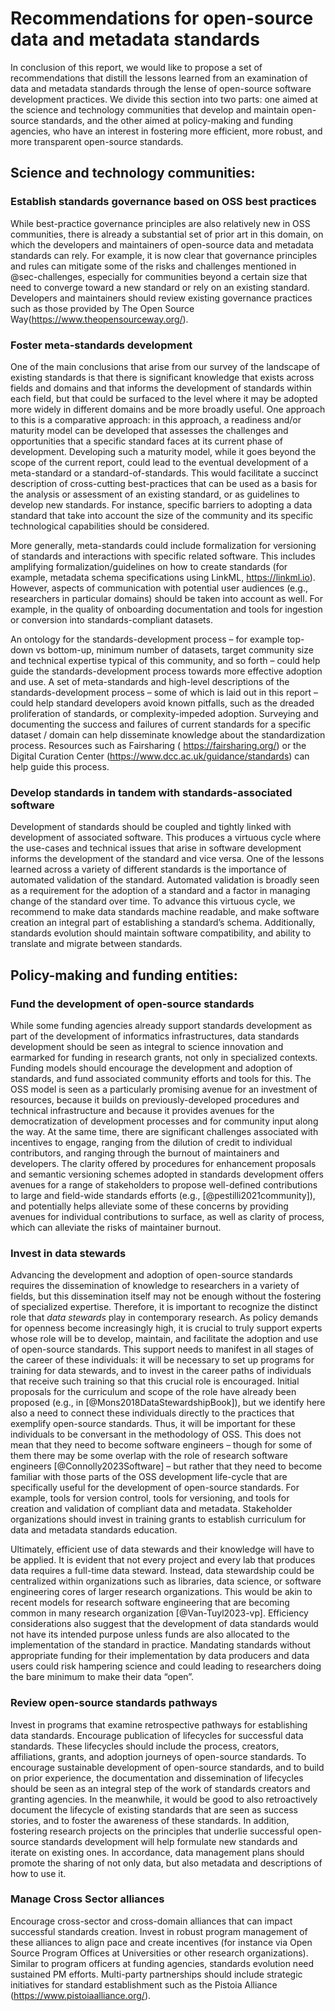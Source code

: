 
# Recommendations for open-source data and metadata standards {#sec-recommendations}

In conclusion of this report, we would like to propose a set of recommendations
that distill the lessons learned from an examination of data and metadata
standards through the lense of open-source software development practices. We
divide this section into two parts: one aimed at the science and technology
communities that develop and maintain open-source standards, and the other
aimed at policy-making and funding agencies, who have an interest in fostering
more efficient, more robust, and more transparent open-source standards.

## Science and technology communities:

### Establish standards governance based on OSS best practices

While best-practice governance principles are also relatively new in OSS
communities, there is already a substantial set of prior art in this domain, on
which the developers and maintainers of open-source data and metadata standards
can rely. For example, it is now clear that governance principles and rules can
mitigate some of the risks and challenges mentioned in @sec-challenges,
especially for communities beyond a certain size that need to converge toward a
new standard or rely on an existing standard. Developers and maintainers should
review existing governance practices such as those provided by The Open Source Way([https://www.theopensourceway.org/](https://www.theopensourceway.org/the_open_source_way-guidebook-2.0.html#_project_and_community_governance)).


### Foster meta-standards development

One of the main conclusions that arise from our survey of the landscape of
existing standards is that there is significant knowledge that exists across
fields and domains and that informs the development of standards within each
field, but that could be surfaced to the level where it may be adopted more
widely in different domains and be more broadly useful. One approach to this is
a comparative approach: in this approach, a readiness and/or maturity model can
be developed that assesses the challenges and opportunities that a specific
standard faces at its current phase of development. Developing such a maturity
model, while it goes beyond the scope of the current report, could lead to the
eventual development of a meta-standard or a standard-of-standards. This would
facilitate a succinct description of cross-cutting best-practices that can be
used as a basis for the analysis or assessment of an existing standard, or as
guidelines to develop new standards. For instance, specific barriers to
adopting a data standard that take into account the size of the community and
its specific technological capabilities should be considered.

More generally, meta-standards could include formalization for versioning of
standards and interactions with specific related software. This includes
amplifying formalization/guidelines on how to create standards (for example,
metadata schema specifications using LinkML, [https://linkml.io](https://linkml.io)). However,
aspects of communication with potential user audiences (e.g., researchers in
particular domains) should be taken into account as well. For example, in the
quality of onboarding documentation and tools for ingestion or conversion into
standards-compliant datasets.

An ontology for the standards-development process -- for example top-down vs
bottom-up, minimum number of datasets, target community size and technical
expertise typical of this community, and so forth -- could help guide the
standards-development process towards more effective adoption and use. A set of
meta-standards and high-level descriptions of the standards-development process
-- some of which is laid out in this report -- could help standard developers
avoid known pitfalls, such as the dreaded proliferation of standards, or
complexity-impeded adoption. Surveying and documenting the success and failures
of current standards for a specific dataset / domain can help disseminate
knowledge about the standardization process. Resources such as Fairsharing (
[https://fairsharing.org/](https://fairsharing.org/)) or the Digital Curation Center ([https://www.dcc.ac.uk/guidance/standards](https://www.dcc.ac.uk/guidance/standards)) can help guide this process.

### Develop standards in tandem with standards-associated software

Development of standards should be coupled and tightly linked with development
of associated software. This produces a virtuous cycle where the use-cases and
technical issues that arise in software development informs the development of
the standard and vice versa. One of the lessons learned across a variety of
different standards is the importance of automated validation of the standard.
Automated validation is broadly seen as a requirement for the adoption of a
standard and a factor in managing change of the standard over time. To advance
this virtuous cycle, we recommend to make data standards machine readable, and
make software creation an integral part of establishing a standard's schema.
Additionally, standards evolution should maintain software compatibility, and
ability to translate and migrate between standards.


## Policy-making and funding entities:

### Fund the development of open-source standards

While some funding agencies already support standards development as part of
the development of informatics infrastructures, data standards development
should be seen as integral to science innovation and earmarked for funding in
research grants, not only in specialized contexts. Funding models should
encourage the development and adoption of standards, and fund associated
community efforts and tools for this. The OSS model is seen as a particularly
promising avenue for an investment of resources, because it builds on
previously-developed procedures and technical infrastructure and because it
provides avenues for the democratization of development processes and for
community input along the way. At the same time, there are significant
challenges associated with incentives to engage, ranging from the dilution of
credit to individual contributors, and ranging through the burnout of
maintainers and developers. The clarity offered by procedures for enhancement
proposals and semantic versioning schemes adopted in standards development
offers avenues for a range of stakeholders to propose well-defined
contributions to large and field-wide standards efforts (e.g.,
[@pestilli2021community]), and potentially helps alleviate some of these
concerns by providing avenues for individual contributions to surface, as well
as clarity of process, which can alleviate the risks of maintainer burnout.

### Invest in data stewards

Advancing the development and adoption of open-source standards requires the
dissemination of knowledge to researchers in a variety of fields, but this
dissemination itself may not be enough without the fostering of specialized
expertise. Therefore, it is important to recognize the distinct role that *data
stewards* play in contemporary research. As policy demands for openness become
increasingly high, it is crucial to truly support experts whose role will be to
develop, maintain, and facilitate the adoption and use of open-source
standards. This support needs to manifest in all stages of the career of these
individuals: it will be necessary to set up programs for training for data
stewards, and to invest in the career paths of individuals that receive such
training so that this crucial role is encouraged. Initial proposals for the
curriculum and scope of the role have already been proposed (e.g., in
[@Mons2018DataStewardshipBook]), but we identify here also a need to connect
these individuals directly to the practices that exemplify open-source
standards. Thus, it will be important for these individuals to be conversant in
the methodology of OSS. This does not mean that they need to become software
engineers -- though for some of them there may be some overlap with the role of
research software engineers [@Connolly2023Software] -- but rather that they
need to become familiar with those parts of the OSS development life-cycle that
are specifically useful for the development of open-source standards. For
example, tools for version control, tools for versioning, and tools for
creation and validation of compliant data and metadata. Stakeholder
organizations should invest in training grants to establish curriculum for data
and metadata standards education.

Ultimately, efficient use of data stewards and their knowledge will have to be
applied. It is evident that not every project and every lab that produces data
requires a full-time data steward. Instead, data stewardship could be
centralized within organizations such as libraries, data science, or software
engineering cores of larger research organizations. This would be akin to
recent models for research software engineering that are becoming common in
many research organization [@Van-Tuyl2023-vp]. Efficiency considerations also
suggest that the development of data standards would not have its intended
purpose unless funds are also allocated to the implementation of the standard
in practice. Mandating standards without appropriate funding for their
implementation by data producers and data users could risk hampering science
and could leading to researchers doing the bare minimum to make their data
“open”.


### Review open-source standards pathways

Invest in programs that examine retrospective pathways for establishing data
standards. Encourage publication of lifecycles for successful data standards.
These lifecycles should include the process, creators, affiliations, grants,
and adoption journeys of open-source standards. To encourage sustainable
development of open-source standards, and to build on prior experience, the
documentation and dissemination of lifecycles should be seen as an integral
step of the work of standards creators and granting agencies. In the meanwhile,
it would be good to also retroactively document the lifecycle of existing
standards that are seen as success stories, and to foster the awareness of
these standards. In addition, fostering research projects on the principles
that underlie successful open-source standards development will help formulate
new standards and iterate on existing ones. In accordance, data management
plans should promote the sharing of not only data, but also metadata and
descriptions of how to use it.


### Manage Cross Sector alliances

Encourage cross-sector and cross-domain alliances that can impact successful
standards creation. Invest in robust program management of these alliances to
align pace and create incentives (for instance via Open Source Program Offices
at Universities or other research organizations). Similar to program officers
at funding agencies, standards evolution need sustained PM efforts. Multi-party
partnerships should include strategic initiatives for standard establishment
such as the Pistoia Alliance ([https://www.pistoiaalliance.org/](https://www.pistoiaalliance.org/)).